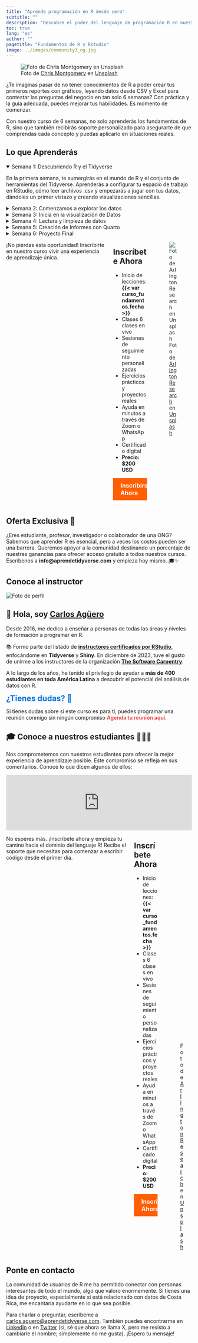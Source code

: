 ```yaml
---
title: "Aprende programación en R desde cero"
subtitle: ""
description: "Descubre el poder del lenguaje de programación R en nuestro curso introductorio de 6 Semanas, diseñado para personas sin experiencia en programación."
toc: true
lang: "es"
author: ""
pagetitle: "Fundamentos de R y Rstudio"
image: ../images/community3_og.jpg
---
```



![Foto de <a href="https://unsplash.com/es/@cwmonty?utm_content=creditCopyText&utm_medium=referral&utm_source=unsplash">Chris Montgomery</a> en <a href="https://unsplash.com/es/fotos/macbook-pro-displaying-group-of-people-smgTvepind4?utm_content=creditCopyText&utm_medium=referral&utm_source=unsplash">Unsplash</a>](../images/community3_og.jpg)

¿Te imaginas pasar de no tener conocimientos de R a poder crear tus primeros reportes con gráficos, leyendo datos desde CSV y Excel para contestar las preguntas del negocio en tan solo 6 semanas? Con práctica y la guía adecuada, puedes mejorar tus habilidades. Es momento de comenzar.

Con nuestro curso de 6 semanas, no solo aprenderás los fundamentos de R, sino que también recibirás soporte personalizado para asegurarte de que comprendas cada concepto y puedas aplicarlo en situaciones reales.


## Lo que Aprenderás

<details open>
<summary>Semana 1: Descubriendo R y el Tidyverse</summary>
<p>En la primera semana, te sumergirás en el mundo de R y el conjunto de herramientas del Tidyverse. Aprenderás a configurar tu espacio de trabajo en RStudio, cómo leer archivos .csv y empezarás a jugar con tus datos, dándoles un primer vistazo y creando visualizaciones sencillas.</p>
</details>

<details>
<summary>Semana 2: Comenzamos a explorar los datos</summary>
<p>En esta semana, te adentrarás en el corazón de <code>dplyr</code> y <code>tidyr</code>, donde la magia de la manipulación de datos realmente sucede. Aprenderás a filtrar, seleccionar, y transformar tus datos para revelar las historias ocultas que tienen para contar.</p>
</details>

<details>
<summary>Semana 3: Inicia en la visualización de Datos</summary>
<p>Aquí, vas a llevar tus habilidades de visualización al siguiente nivel, usando <code>ggplot2</code> para crear tus primeros gráficos. Aprenderás sobre escalas, facetas, y cómo personalizar tus gráficos para que destaquen y se adapten a tus necesidades.</p>
</details>

<details>
<summary>Semana 4: Lectura y limpieza de datos</summary>
<p>Esta semana te enseñará a ser capaz de leer datos almacenados en <code>CSV</code>, <code>Excel</code>, <code>SPSS</code>, entre otros. Ya sea que estés trabajando con texto, números, fechas, o cualquier otro tipo, aprenderás las habilidades para manejarlos todos con eficiencia.</p>
</details>

<details>
<summary>Semana 5: Creación de Informes con Quarto</summary>
<p>Con <code>Quarto</code>, aprenderás a combinar tu análisis con narrativas en reportes dinámicos, haciendo que tus hallazgos no solo sean comprensibles, sino también atractivos para tu audiencia. Es la habilidad de contar una historia cautivadora, donde los datos son los personajes principales.</p>
</details>

<details>
<summary>Semana 6: Proyecto Final</summary>
<p>En la última semana, aplicarás todo lo aprendido a lo largo del curso en un proyecto final. Deberás leer datos, limpiarlos, transformarlos y presentarlos utilizando gráficos y tablas. El objetivo es crear un informe completo que demuestre tus habilidades y conocimientos adquiridos.</p>
</details>


:::: {.columns}
¡No pierdas esta oportunidad! Inscribirte en nuestro curso vivir una experiencia de aprendizaje única.

::: {.column width="45%"}
## Inscríbete Ahora
+ Inicio de lecciones: **{{< var curso_fundamentos.fecha >}}**
+ Clases 6 clases en vivo
+ Sesiones de seguimiento personalizadas
+ Ejercicios prácticos y proyectos reales
+ Ayuda en minutos a través de Zoom o WhatsApp
+ Certificado digital
+ **Precio: $200 USD**

<a href='{{< var curso_fundamentos.url_pago >}}' style="background-color: #FF5F00; color: white; padding: 10px 20px; border: none; border-radius: 0px; text-decoration: none; font-size: 16px; font-weight: bold; display: inline-block; cursor: pointer; transition: background-color 0.3s ease;">Inscribirse Ahora</a>

:::

::: {.column width="50%"}

![Foto de <a href="https://unsplash.com/es/@arlington_research?utm_content=creditCopyText&utm_medium=referral&utm_source=unsplash">Arlington Research</a> en <a href="https://unsplash.com/es/fotos/personas-desconocidas-que-usan-la-computadora-en-interiores-nFLmPAf9dVc?utm_content=creditCopyText&utm_medium=referral&utm_source=unsplash">Unsplash</a>](../images/prof_v2.jpg)

:::
::::

::: {.callout-note appearance="simple"}

## Oferta Exclusiva 🎁 

¿Eres estudiante, profesor, investigador o colaborador de una ONG? Sabemos que aprender R es esencial, pero a veces los costos pueden ser una barrera. Queremos apoyar a la comunidad destinando un porcentaje de nuestras ganancias para ofrecer acceso gratuito a todos nuestros cursos. Escríbenos a **info@aprendetidyverse.com** y empieza hoy mismo. 🎓✨
:::


## Conoce al instructor

<div class="container">
<div class="image-container">
<img src="me.png" alt="Foto de perfil" class="profile-image">
</div>
<div class="text-container">
<h2>👋 Hola, soy <a href="https://www.linkedin.com/in/carlos-aguero-cr" class="profile-link">Carlos Agüero</a></h2>
<p>Desde 2016, me dedico a enseñar a personas de todas las áreas y niveles de formación a programar en R.</p>
<p>📚 Formo parte del listado de <a href="https://education.rstudio.com/trainers/" class="profile-link"><strong>instructores certificados por RStudio</strong></a>, enfocándome en <strong>Tidyverse</strong> y <strong>Shiny</strong>. En diciembre de 2023, tuve el gusto de unirme a los instructores de la organización <a href="https://www.software-carpentry.org" class="profile-link"><strong>The Software Carpentry</strong></a>.</p>
</div>
</div>
    
A lo largo de los años, he tenido el privilegio de ayudar a **más de 400 estudiantes en toda América Latina** a descubrir el potencial del análisis de datos con R.

<h2 style="margin: 0; color: #0073e6; ">¿Tienes dudas? 🤔</h2>

Si tienes dudas sobre si este curso es para ti, puedes programar una reunión conmigo sin ningún compromiso <a href="https://cal.com/aprendetidyverse/reuniones-1h" style="text-decoration: none; color: #EE4E4E;">**Agenda tu reunión aquí**</a>.


## 🎓 Conoce a nuestros estudiantes 👩🏻‍💻

Nos comprometemos con nuestros estudiantes para ofrecer la mejor experiencia de aprendizaje posible. Este compromiso se refleja en sus comentarios. Conoce lo que dicen algunos de ellos:

<script type="text/javascript" src="https://testimonial.to/js/iframeResizer.min.js"></script>
<iframe id='testimonialto-r-para-ciencia-de-datos-tag-all-light' src="https://embed-v2.testimonial.to/w/r-para-ciencia-de-datos?theme=light&card=base&loadMore=on&initialCount=20&randomize=on&tag=all" frameborder="0" scrolling="no" width="100%"></iframe>
<script type="text/javascript">iFrameResize({log: false, checkOrigin: false}, '#testimonialto-r-para-ciencia-de-datos-tag-all-light');</script>

:::: {.columns}
No esperes más. ¡Inscríbete ahora y empieza tu camino hacia el dominio del lenguaje R! Recibe el soporte que necesitas para comenzar a escribir código desde el primer día.


::: {.column width="45%"}
## Inscríbete Ahora

+ Inicio de lecciones: **{{< var curso_fundamentos.fecha >}}**
+ Clases 6 clases en vivo
+ Sesiones de seguimiento personalizadas
+ Ejercicios prácticos y proyectos reales
+ Ayuda en minutos a través de Zoom o WhatsApp
+ Certificado digital
+ **Precio: $200 USD**

<a href='{{< var curso_fundamentos.url_pago >}}' style="background-color: #FF5F00; color: white; padding: 10px 20px; border: none; border-radius: 0px; text-decoration: none; font-size: 16px; font-weight: bold; display: inline-block; cursor: pointer; transition: background-color 0.3s ease;">Inscribirse Ahora</a>
:::

::: {.column width="50%"}

![Foto de <a href="https://unsplash.com/es/@arlington_research?utm_content=creditCopyText&utm_medium=referral&utm_source=unsplash">Arlington Research</a> en <a href="https://unsplash.com/es/fotos/man-sitting-in-front-of-table-Kz8nHVg_tGI?utm_content=creditCopyText&utm_medium=referral&utm_source=unsplash">Unsplash</a>](../images/prof_v3.jpg)

:::
::::



## Ponte en contacto

La comunidad de usuarios de R me ha permitido conectar con personas interesantes de todo el mundo, algo que valoro enormemente. Si tienes una idea de proyecto, especialmente si está relacionado con datos de Costa Rica, me encantaría ayudarte en lo que sea posible. 


Para charlar o preguntar, escríbeme a <a href="mailto:carlos.aguero@aprendetidyverse.com">carlos.aguero@aprendetidyverse.com</a>. También puedes encontrarme en [LinkedIn](https://www.linkedin.com/in/carlos-aguero-cr) o en [Twitter](https://twitter.com/dev_aguero) (sí, sé que ahora se llama X, pero me resisto a cambiarle el nombre; simplemente no me gusta). ¡Espero tu mensaje!

